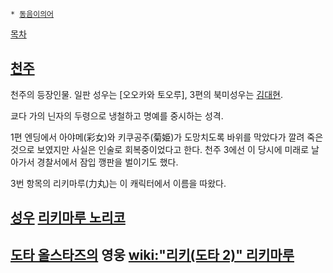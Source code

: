  * [[동음이의어]]
[[목차]]
== [[천주]] ==
천주의 등장인물. 일판 성우는 [오오카와 토오루], 3편의 북미성우는 [[대니얼 대 김|김대현]].

쿄다 가의 닌자의 두령으로 냉철하고 명예를 중시하는 성격.

1편 엔딩에서 아야메(彩女)와 키쿠공주(菊姫)가 도망치도록 바위를 막았다가 깔려 죽은 것으로 보였지만 사실은 인술로 회복중이었다고 한다. 천주 3에선 이 당시에 미래로 날아가서 경찰서에서 잠입 깽판을 벌이기도 했다.

3번 항목의 리키마루(力丸)는 이 캐릭터에서 이름을 따왔다.
== [[성우]] [[리키마루 노리코]] ==
== [[도타 올스타즈]]의 영웅 [[wiki:"리키(도타 2)" 리키마루]] ==
